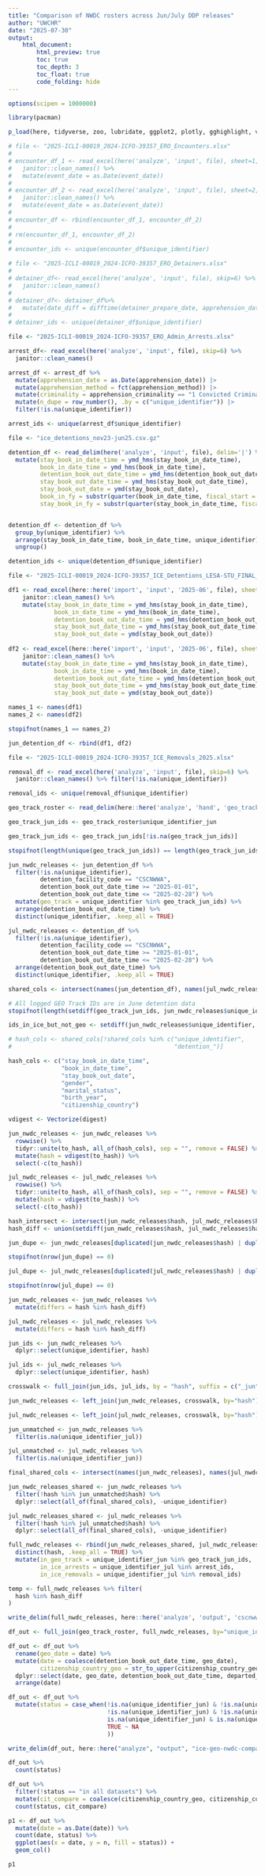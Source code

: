 ```yaml
---
title: "Comparison of NWDC rosters across Jun/July DDP releases"
author: "UWCHR"
date: "2025-07-30"
output:
    html_document:
        html_preview: true
        toc: true
        toc_depth: 3
        toc_float: true
        code_folding: hide
---
```



```r

options(scipen = 1000000)

library(pacman)

p_load(here, tidyverse, zoo, lubridate, ggplot2, plotly, gghighlight, viridis, readxl, ggVennDiagram, UpSetR, digest)

```


```r

# file <- "2025-ICLI-00019_2024-ICFO-39357_ERO_Encounters.xlsx"
# 
# encounter_df_1 <- read_excel(here('analyze', 'input', file), sheet=1, skip=6) %>%
#   janitor::clean_names() %>%
#   mutate(event_date = as.Date(event_date))
# 
# encounter_df_2 <- read_excel(here('analyze', 'input', file), sheet=2, skip=6) %>%
#   janitor::clean_names() %>%
#   mutate(event_date = as.Date(event_date))
# 
# encounter_df <- rbind(encounter_df_1, encounter_df_2)
# 
# rm(encounter_df_1, encounter_df_2)
# 
# encounter_ids <- unique(encounter_df$unique_identifier)

```


```r

# file <- "2025-ICLI-00019_2024-ICFO-39357_ERO_Detainers.xlsx"
# 
# detainer_df<- read_excel(here('analyze', 'input', file), skip=6) %>% 
#   janitor::clean_names()
# 
# detainer_df<- detainer_df%>% 
#   mutate(date_diff = difftime(detainer_prepare_date, apprehension_date, units = "days"))
# 
# detainer_ids <- unique(detainer_df$unique_identifier)

```

```r

file <- "2025-ICLI-00019_2024-ICFO-39357_ERO_Admin_Arrests.xlsx"

arrest_df<- read_excel(here('analyze', 'input', file), skip=6) %>%
  janitor::clean_names()

arrest_df <- arrest_df %>%
  mutate(apprehension_date = as.Date(apprehension_date)) |>
  mutate(apprehension_method = fct(apprehension_method)) |>
  mutate(criminality = apprehension_criminality == "1 Convicted Criminal") |>
  mutate(n_dupe = row_number(), .by = c("unique_identifier")) |>
  filter(!is.na(unique_identifier))

arrest_ids <- unique(arrest_df$unique_identifier)

```

```r

file <- "ice_detentions_nov23-jun25.csv.gz"

detention_df <- read_delim(here('analyze', 'input', file), delim='|') %>% 
  mutate(stay_book_in_date_time = ymd_hms(stay_book_in_date_time),
         book_in_date_time = ymd_hms(book_in_date_time),
         detention_book_out_date_time = ymd_hms(detention_book_out_date_time),
         stay_book_out_date_time = ymd_hms(stay_book_out_date_time),
         stay_book_out_date = ymd(stay_book_out_date),
         book_in_fy = substr(quarter(book_in_date_time, fiscal_start = 10, type = "year.quarter"), 1, 4),
         stay_book_in_fy = substr(quarter(stay_book_in_date_time, fiscal_start = 10, type = "year.quarter"), 1, 4)) %>% filter(!is.na(unique_identifier))


detention_df <- detention_df %>% 
  group_by(unique_identifier) %>% 
  arrange(stay_book_in_date_time, book_in_date_time, unique_identifier) %>% 
  ungroup()

detention_ids <- unique(detention_df$unique_identifier)

```

```r

file <- "2025-ICLI-00019_2024-ICFO-39357_ICE_Detentions_LESA-STU_FINAL_unprotected.xlsx"

df1 <- read_excel(here::here('import', 'input', '2025-06', file), sheet=1, skip=6) %>%
	janitor::clean_names() %>% 
	mutate(stay_book_in_date_time = ymd_hms(stay_book_in_date_time),
	         book_in_date_time = ymd_hms(book_in_date_time),
	         detention_book_out_date_time = ymd_hms(detention_book_out_date_time),
	         stay_book_out_date_time = ymd_hms(stay_book_out_date_time),
	         stay_book_out_date = ymd(stay_book_out_date))
	
df2 <- read_excel(here::here('import', 'input', '2025-06', file), sheet=2, skip=6) %>%
	janitor::clean_names() %>% 
	mutate(stay_book_in_date_time = ymd_hms(stay_book_in_date_time),
	         book_in_date_time = ymd_hms(book_in_date_time),
	         detention_book_out_date_time = ymd_hms(detention_book_out_date_time),
	         stay_book_out_date_time = ymd_hms(stay_book_out_date_time),
	         stay_book_out_date = ymd(stay_book_out_date))

names_1 <- names(df1)
names_2 <- names(df2)

stopifnot(names_1 == names_2)

jun_detention_df <- rbind(df1, df2)

```

```r

file <- "2025-ICLI-00019_2024-ICFO-39357_ICE_Removals_2025.xlsx"

removal_df <- read_excel(here('analyze', 'input', file), skip=6) %>%
  janitor::clean_names() %>% filter(!is.na(unique_identifier))

removal_ids <- unique(removal_df$unique_identifier)

```

```r

geo_track_roster <- read_delim(here::here('analyze', 'hand', 'geo_track_rosters_2025_jan-feb.csv'), delim=',')

```

```r

geo_track_jun_ids <- geo_track_roster$unique_identifier_jun

geo_track_jun_ids <- geo_track_jun_ids[!is.na(geo_track_jun_ids)]

stopifnot(length(unique(geo_track_jun_ids)) == length(geo_track_jun_ids))

```

```r

jun_nwdc_releases <- jun_detention_df %>% 
  filter(!is.na(unique_identifier),
         detention_facility_code == "CSCNWWA",
         detention_book_out_date_time >= "2025-01-01",
         detention_book_out_date_time <= "2025-02-28") %>%
  mutate(geo_track = unique_identifier %in% geo_track_jun_ids) %>% 
  arrange(detention_book_out_date_time) %>% 
  distinct(unique_identifier, .keep_all = TRUE)

jul_nwdc_releases <- detention_df %>% 
  filter(!is.na(unique_identifier),
         detention_facility_code == "CSCNWWA",
         detention_book_out_date_time >= "2025-01-01",
         detention_book_out_date_time <= "2025-02-28") %>%
  arrange(detention_book_out_date_time) %>% 
  distinct(unique_identifier, .keep_all = TRUE)

shared_cols <- intersect(names(jun_detention_df), names(jul_nwdc_releases))

# All logged GEO Track IDs are in June detention data
stopifnot(length(setdiff(geo_track_jun_ids, jun_nwdc_releases$unique_identifier)) == 0)

ids_in_ice_but_not_geo <- setdiff(jun_nwdc_releases$unique_identifier, geo_track_jun_ids)

```

```r

# hash_cols <- shared_cols[!shared_cols %in% c("unique_identifier",
#                                              "detention_")]

hash_cols <- c("stay_book_in_date_time",
               "book_in_date_time",
               "stay_book_out_date",
               "gender",
               "marital_status",
               "birth_year",
               "citizenship_country")

vdigest <- Vectorize(digest)

jun_nwdc_releases <- jun_nwdc_releases %>%
  rowwise() %>% 
  tidyr::unite(to_hash, all_of(hash_cols), sep = "", remove = FALSE) %>% 
  mutate(hash = vdigest(to_hash)) %>%
  select(-c(to_hash))

jul_nwdc_releases <- jul_nwdc_releases %>%
  rowwise() %>% 
  tidyr::unite(to_hash, all_of(hash_cols), sep = "", remove = FALSE) %>% 
  mutate(hash = vdigest(to_hash)) %>%
  select(-c(to_hash))

hash_intersect <- intersect(jun_nwdc_releases$hash, jul_nwdc_releases$hash)
hash_diff <- union(setdiff(jun_nwdc_releases$hash, jul_nwdc_releases$hash), setdiff(jul_nwdc_releases$hash, jun_nwdc_releases$hash))

jun_dupe <- jun_nwdc_releases[duplicated(jun_nwdc_releases$hash) | duplicated(jun_nwdc_releases$hash, fromLast = TRUE),]

stopifnot(nrow(jun_dupe) == 0)

jul_dupe <- jul_nwdc_releases[duplicated(jul_nwdc_releases$hash) | duplicated(jul_nwdc_releases$hash, fromLast = TRUE),]

stopifnot(nrow(jul_dupe) == 0)

jun_nwdc_releases <- jun_nwdc_releases %>% 
  mutate(differs = hash %in% hash_diff)

jul_nwdc_releases <- jul_nwdc_releases %>% 
  mutate(differs = hash %in% hash_diff)

```

```r

jun_ids <- jun_nwdc_releases %>% 
  dplyr::select(unique_identifier, hash)

jul_ids <- jul_nwdc_releases %>% 
  dplyr::select(unique_identifier, hash)

crosswalk <- full_join(jun_ids, jul_ids, by = "hash", suffix = c("_jun", "_jul"))

jun_nwdc_releases <- left_join(jun_nwdc_releases, crosswalk, by="hash")

jul_nwdc_releases <- left_join(jul_nwdc_releases, crosswalk, by="hash")

jun_unmatched <- jun_nwdc_releases %>% 
  filter(is.na(unique_identifier_jul))

jul_unmatched <- jul_nwdc_releases %>% 
  filter(is.na(unique_identifier_jun))

final_shared_cols <- intersect(names(jun_nwdc_releases), names(jul_nwdc_releases))

```

```r

jun_nwdc_releases_shared <- jun_nwdc_releases %>% 
  filter(!hash %in% jun_unmatched$hash) %>% 
  dplyr::select(all_of(final_shared_cols), -unique_identifier)

jul_nwdc_releases_shared <- jul_nwdc_releases %>% 
  filter(!hash %in% jul_unmatched$hash) %>% 
  dplyr::select(all_of(final_shared_cols), -unique_identifier)

full_nwdc_releases <- rbind(jun_nwdc_releases_shared, jul_nwdc_releases_shared) %>% 
  distinct(hash, .keep_all = TRUE) %>% 
  mutate(in_geo_track = unique_identifier_jun %in% geo_track_jun_ids,
         in_ice_arrests = unique_identifier_jul %in% arrest_ids,
         in_ice_removals = unique_identifier_jul %in% removal_ids)

temp <- full_nwdc_releases %>% filter(
  hash %in% hash_diff
)

write_delim(full_nwdc_releases, here::here('analyze', 'output', 'cscnwwa_releases_jan-feb_crosswalk.csv'), delim = "|")

```

```r

df_out <- full_join(geo_track_roster, full_nwdc_releases, by="unique_identifier_jun")

df_out <- df_out %>% 
  rename(geo_date = date) %>% 
  mutate(date = coalesce(detention_book_out_date_time, geo_date),
         citizenship_country_geo = str_to_upper(citizenship_country_geo)) %>% 
  dplyr::select(date, geo_date, detention_book_out_date_time, departed_date, name, citizenship_country_geo, citizenship_country, birth_year_geo, birth_year, release_info_geo, stay_release_reason, departure_country, case_category, starts_with(c("in_", "unique_"))) %>% 
  arrange(date)

df_out <- df_out %>% 
  mutate(status = case_when(!is.na(unique_identifier_jun) & !is.na(unique_identifier_jul) & in_geo_track == TRUE ~ "in all datasets",
                            !is.na(unique_identifier_jun) & !is.na(unique_identifier_jul) & in_geo_track == FALSE ~ "in ICE only",
                            is.na(unique_identifier_jun) & is.na(unique_identifier_jul) & !is.na(geo_date) ~ "in GEO track only",
                            TRUE ~ NA
                            ))

write_delim(df_out, here::here("analyze", "output", "ice-geo-nwdc-compare.csv"), delim = "|", na="")

df_out %>% 
  count(status)

df_out %>%
  filter(!status == "in all datasets") %>% 
  mutate(cit_compare = coalesce(citizenship_country_geo, citizenship_country)) %>% 
  count(status, cit_compare)

p1 <- df_out %>% 
  mutate(date = as.Date(date)) %>% 
  count(date, status) %>% 
  ggplot(aes(x = date, y = n, fill = status)) +
  geom_col()

p1

```

